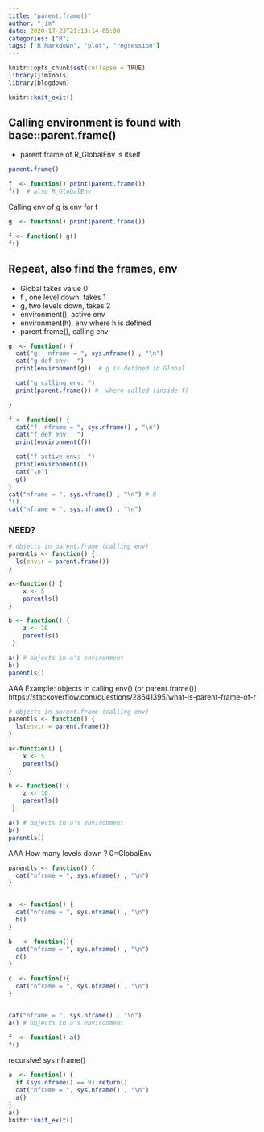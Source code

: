 ```yaml
---
title: "parent.frame()"
author: "jim"
date: 2020-17-23T21:13:14-05:00
categories: ["R"]
tags: ["R Markdown", "plot", "regression"]
---
```


```r
knitr::opts_chunk$set(collapse = TRUE)
library(jimTools)
library(blogdown)

knitr::knit_exit()
```

## Calling environment is found with base::parent.frame() 
  - parent.frame of R_GlobalEnv is itself

```r

parent.frame() 

f  <- function() print(parent.frame())  
f()  # also R_GlobalEnv

```

Calling env of g is env for f
```r

g  <- function() print(parent.frame())

f <- function() g()
f()
```


Repeat, also find the frames, env
-   
-  Global takes value 0
-  f , one level down, takes 1
-  g,  two levels down, takes 2
-  environment(), active env
-  environment(h), env where h is defined
-  parent.frame(), calling env

```r

g  <- function() {
  cat("g:  nframe = ", sys.nframe() , "\n")
  cat("g def env:  ")
  print(environment(g))  # g is defined in Global

  cat("g calling env: ")
  print(parent.frame()) #  where called (inside f) 

}

f <- function() {
  cat("f: nframe = ", sys.nframe() , "\n")
  cat("f def env:  ")
  print(environment(f))

  cat("f active env:  ")
  print(environment())
  cat("\n")
  g()
}
cat("nframe = ", sys.nframe() , "\n") # 0
f()
cat("nframe = ", sys.nframe() , "\n")

```

### NEED?
```r
# objects in parent.frame (calling env)
parentls <- function() {
  ls(envir = parent.frame())
}

a<-function() {
    x <- 5
    parentls()
}

b <- function() {
    z <- 10
    parentls()
 }

a() # objects in a's environment
b()
parentls()
```


AAA Example:   objects in calling env() (or parent.frame())
https://stackoverflow.com/questions/28641395/what-is-parent-frame-of-r
```r
# objects in parent.frame (calling env)
parentls <- function() {
  ls(envir = parent.frame())
}

a<-function() {
    x <- 5
    parentls()
}

b <- function() {
    z <- 10
    parentls()
 }

a() # objects in a's environment
b()
parentls()
```

AAA How many levels down ?  0=GlobalEnv
```r
parentls <- function() {
  cat("nframe = ", sys.nframe() , "\n")
}


a  <- function() {
  cat("nframe = ", sys.nframe() , "\n")
  b()
}

b   <- function(){ 
  cat("nframe = ", sys.nframe() , "\n")
  c()
}

c  <- function(){ 
  cat("nframe = ", sys.nframe() , "\n")
}


cat("nframe = ", sys.nframe() , "\n")
a() # objects in a's environment

f  <- function() a()
f()
```
recursive!
sys.nframe()
```r
a  <- function() {
  if (sys.nframe() == 9) return()
  cat("nframe = ", sys.nframe() , "\n")
  a()
}
a()
knitr::knit_exit()
```


